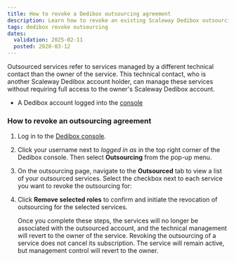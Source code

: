 ```yaml
---
title: How to revoke a Dedibox outsourcing agreement
description: Learn how to revoke an existing Scaleway Dedibox outsourcing agreement.
tags: dedibox revoke outsourcing
dates:
  validation: 2025-02-11
  posted: 2020-03-12
---
```




Outsourced services refer to services managed by a different technical contact than the owner of the service. This technical contact, who is another Scaleway Dedibox account holder, can manage these services without requiring full access to the owner's Scaleway Dedibox account.

<Requirements />

- A Dedibox account logged into the [console](https://console.online.net)

### How to revoke an outsourcing agreement

1. Log in to the [Dedibox console](https://console.online.net).
2. Click your username next to _logged in as_ in the top right corner of the Dedibox console. Then select **Outsourcing** from the pop-up menu.
3. On the outsourcing page, navigate to the **Outsourced** tab to view a list of your outsourced services. Select the checkbox next to each service you want to revoke the outsourcing for:
    <Lightbox image={image} />
4. Click **Remove selected roles** to confirm and initiate the revocation of outsourcing for the selected services.

    Once you complete these steps, the services will no longer be associated with the outsourced account, and the technical management will revert to the owner of the service.
    <Message type="note">
      Revoking the outsourcing of a service does not cancel its subscription. The service will remain active, but management control will revert to the owner.
    </Message>

